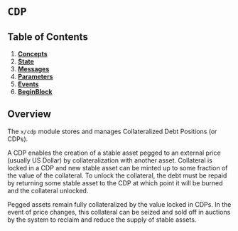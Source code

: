 

# `CDP`

## Table of Contents

1. **[Concepts](concepts)**
2. **[State](state)**
3. **[Messages](messages)**
4. **[Parameters](params)**
5. **[Events](events)**
6. **[BeginBlock](begin_block)**

## Overview

The `x/cdp` module stores and manages Collateralized Debt Positions (or CDPs).

A CDP enables the creation of a stable asset pegged to an external price (usually US Dollar) by collateralization with another asset. Collateral is locked in a CDP and new stable asset can be minted up to some fraction of the value of the collateral. To unlock the collateral, the debt must be repaid by returning some stable asset to the CDP at which point it will be burned and the collateral unlocked.

Pegged assets remain fully collateralized by the value locked in CDPs. In the event of price changes, this collateral can be seized and sold off in auctions by the system to reclaim and reduce the supply of stable assets.


